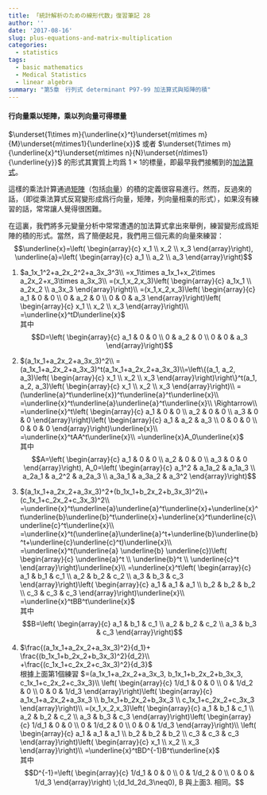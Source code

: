 ```yaml
---
title: 「統計解析のための線形代数」復習筆記 28
author: ''
date: '2017-08-16'
slug: plus-equations-and-matrix-multiplication
categories:
  - statistics
tags:
  - basic mathematics
  - Medical Statistics
  - linear algebra
summary: "第5章　行列式 determinant P97-99 加法算式與矩陣的積"
---
```


#### 行向量乘以矩陣，乘以列向量可得標量

$\underset{1\times m}{\underline{x}^t}\underset{m\times m}{M}\underset{m\times1}{\underline{x}}$  或者 $\underset{1\times m}{\underline{x}^t}\underset{m\times n}{N}\underset{n\times1}{\underline{y}}$ 的形式其實質上均爲 $1\times1$的標量，即最早我們接觸到的[加法算式](https://winterwang.github.io/post/2017-02-06/)。

這樣的乘法計算通過[矩陣](https://winterwang.github.io/post/2017-02-22/)（包括[向量](https://winterwang.github.io/post/2017-02-19/)）的積的定義很容易進行。然而，反過來的話，（即從乘法算式反寫變形成爲行向量，矩陣，列向量相乘的形式），如果沒有練習的話，常常讓人覺得很困難。

在這裏，我們將多元變量分析中常常遭遇的加法算式拿出來舉例，練習變形成爲矩陣的積的形式。當然，爲了簡便起見，我們用三個元素的向量來練習：
$$\underline{x}=\left(
\begin{array}{c}
x_1 \\
x_2 \\
x_3
\end{array}\right), \underline{a}=\left(
\begin{array}{c}
a_1 \\
a_2 \\
a_3
\end{array}\right)$$

(1) $a_1x_1^2+a_2x_2^2+a_3x_3^3\\
=x_1\times a_1x_1+x_2\times a_2x_2+x_3\times a_3x_3\\
=(x_1,x_2,x_3)\left(
\begin{array}{c}
a_1x_1 \\
a_2x_2 \\
a_3x_3
\end{array}\right)\\
=(x_1,x_2,x_3)\left(
\begin{array}{c}
a_1 & 0 & 0 \\
0 & a_2 & 0 \\
0 & 0 & a_3
\end{array}\right)\left(
\begin{array}{c}
x_1 \\
x_2 \\
x_3
\end{array}\right)\\
=\underline{x}^tD\underline{x}$ <br>其中
$$D=\left(
\begin{array}{c}
a_1 & 0 & 0 \\
0 & a_2 & 0 \\
0 & 0 & a_3
\end{array}\right)$$

(2) $(a_1x_1+a_2x_2+a_3x_3)^2\\
=(a_1x_1+a_2x_2+a_3x_3)^t(a_1x_1+a_2x_2+a_3x_3)\\=\left\{(a_1, a_2, a_3)\left(
\begin{array}{c}
x_1 \\
x_2 \\
x_3
\end{array}\right)\right\}^t(a_1, a_2, a_3)\left(
\begin{array}{c}
x_1 \\
x_2 \\
x_3
\end{array}\right)\\
=(\underline{a}^t\underline{x})^t\underline{a}^t\underline{x}\\
=\underline{x}^t\underline{a}\underline{a}^t\underline{x}\\
\Rightarrow\\
=\underline{x}^t\left(
\begin{array}{c}
a_1 & 0 & 0 \\
a_2 & 0 & 0 \\
a_3 & 0 & 0
\end{array}\right)\left(
\begin{array}{c}
a_1 & a_2 & a_3 \\
0 & 0 & 0 \\
0 & 0 & 0
\end{array}\right)\underline{x}\\
=\underline{x}^tAA^t\underline{x}\\
=\underline{x}A_0\underline{x}$ <br>
其中
$$A=\left(
\begin{array}{c}
a_1 & 0 & 0 \\
a_2 & 0 & 0 \\
a_3 & 0 & 0
\end{array}\right), A_0=\left(
\begin{array}{c}
a_1^2 & a_1a_2 & a_1a_3 \\
a_2a_1 & a_2^2 & a_2a_3 \\
a_3a_1 & a_3a_2 & a_3^2
\end{array}\right)$$

(3) $(a_1x_1+a_2x_2+a_3x_3)^2+(b_1x_1+b_2x_2+b_3x_3)^2\\+(c_1x_1+c_2x_2+c_3x_3)^2\\
=\underline{x}^t\underline{a}\underline{a}^t\underline{x}+\underline{x}^t\underline{b}\underline{b}^t\underline{x}+\underline{x}^t\underline{c}\underline{c}^t\underline{x}\\
=\underline{x}^t(\underline{a}\underline{a}^t+\underline{b}\underline{b}^t+\underline{c}\underline{c}^t)\underline{x}\\
=\underline{x}^t(\underline{a} \underline{b} \underline{c})\left(
\begin{array}{c}
\underline{a}^t \\
\underline{b}^t \\
\underline{c}^t
\end{array}\right)\underline{x}\\
=\underline{x}^t\left(
\begin{array}{c}
a_1 & b_1 & c_1 \\
a_2 & b_2 & c_2 \\
a_3 & b_3 & c_3
\end{array}\right)\left(
\begin{array}{c}
a_1 & a_1 & a_1 \\
b_2 & b_2 & b_2 \\
c_3 & c_3 & c_3
\end{array}\right)\underline{x}\\
=\underline{x}^tBB^t\underline{x}$ <br>
其中
$$B=\left(
\begin{array}{c}
a_1 & b_1 & c_1 \\
a_2 & b_2 & c_2 \\
a_3 & b_3 & c_3
\end{array}\right)$$


(4) $\frac{(a_1x_1+a_2x_2+a_3x_3)^2}{d_1}+
\frac{(b_1x_1+b_2x_2+b_3x_3)^2}{d_2}\\
+\frac{(c_1x_1+c_2x_2+c_3x_3)^2}{d_3}$<br>
根據上面第1個練習
$=(a_1x_1+a_2x_2+a_3x_3, b_1x_1+b_2x_2+b_3x_3, c_1x_1+c_2x_2+c_3x_3)\\
\left(
\begin{array}{c}
1/d_1 & 0 & 0 \\
0 & 1/d_2 & 0 \\
0 & 0 & 1/d_3
\end{array}\right)\left(
\begin{array}{c}
a_1x_1+a_2x_2+a_3x_3 \\
b_1x_1+b_2x_2+b_3x_3 \\
c_1x_1+c_2x_2+c_3x_3
\end{array}\right)\\
=(x_1,x_2,x_3)\left(
\begin{array}{c}
a_1 & b_1 & c_1 \\
a_2 & b_2 & c_2 \\
a_3 & b_3 & c_3
\end{array}\right)\left(
\begin{array}{c}
1/d_1 & 0 & 0 \\
0 & 1/d_2 & 0 \\
0 & 0 & 1/d_3
\end{array}\right)\\
\left(
\begin{array}{c}
a_1 & a_1 & a_1 \\
b_2 & b_2 & b_2 \\
c_3 & c_3 & c_3
\end{array}\right)\left(
\begin{array}{c}
x_1 \\
x_2 \\
x_3
\end{array}\right)\\
=\underline{x}^tBD^{-1}B^t\underline{x}$ <br>
其中
$$D^{-1}=\left(
\begin{array}{c}
1/d_1 & 0 & 0 \\
0 & 1/d_2 & 0 \\
0 & 0 & 1/d_3
\end{array}\right) \;(d_1d_2d_3\neq0), B 與上面3. 相同。$$
